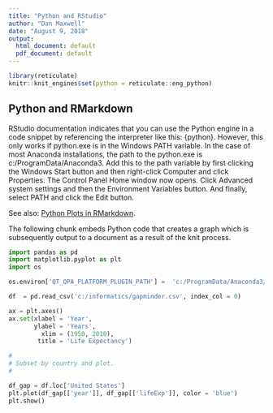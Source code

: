 ---
title: "Python and RStudio"
author: "Dan Maxwell"
date: "August 9, 2018"
output:
  html_document: default
  pdf_document: default
---

```{r setup, include=FALSE}
library(reticulate)
knitr::knit_engines$set(python = reticulate::eng_python)
```

## Python and RMarkdown

RStudio documentation indicates that you can use the Python engine in a code snippet by referencing the interpreter like this: {python}.  However, this only works if python.exe is in the Windows PATH variable.  In the case of most Anaconda installations, the path to the python.exe is c:/ProgramData/Anaconda3.  Add this to the path variable by first clicking the Windows Start button and then right-click Computer and click Properties.  The Control Panel Home window now opens.  Click Advanced system settings and then the Environment Variables button.  And finally, select PATH and click the Edit button.

See also: [Python Plots in RMarkdown](https://stackoverflow.com/questions/50352614/r-markdown-how-can-i-make-rstudio-display-python-plots-inline-instead-of-in-new).

The following chunk embeds Python code that creates a graph which is subsequently output to a document as a result of the knit process.

```{python, results='asis'}
import pandas as pd
import matplotlib.pyplot as plt
import os

os.environ['QT_QPA_PLATFORM_PLUGIN_PATH'] =  'c:/ProgramData/Anaconda3/Library/plugins/platforms'

df  = pd.read_csv('c:/informatics/gapminder.csv', index_col = 0)

ax = plt.axes()
ax.set(xlabel = 'Year', 
       ylabel = 'Years', 
         xlim = (1950, 2010), 
        title = 'Life Expectancy')

#
# Subset by country and plot.
#

df_gap = df.loc['United States']
plt.plot(df_gap[['year']], df_gap[['lifeExp']], color = 'blue')
plt.show()

```


